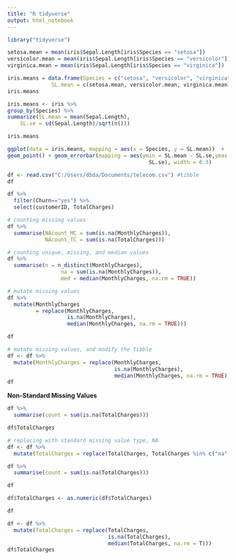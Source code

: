 ---
title: "R tidyverse"
output: html_notebook
---
```{r}
library("tidyverse")
```

```{r}
setosa.mean = mean(iris$Sepal.Length[iris$Species == "setosa"])
versicolor.mean = mean(iris$Sepal.Length[iris$Species == "versicolor"])
virginica.mean = mean(iris$Sepal.Length[iris$Species == "virginica"])

iris.means = data.frame(Species = c("setosa", "versicolor", "virginica"),
              SL.mean = c(setosa.mean, versicolor.mean, virginica.mean))
iris.means
```



```{r}
iris.means <- iris %>%
group_by(Species) %>%
summarize(SL.mean = mean(Sepal.Length),
    SL.se = sd(Sepal.Length)/sqrt(n()))

iris.means
```

```{r}
ggplot(data = iris.means, mapping = aes(x = Species, y = SL.mean))  +
geom_point() + geom_errorbar(mapping = aes(ymin = SL.mean - SL.se,ymax = SL.mean +
                                             SL.se), width = 0.3)
```


```{r}
df <- read.csv("C:/Users/dbda/Documents/telecom.csv") #tibble
df
```

```{r}
df %>%
  filter(Churn=="yes") %>%
  select(customerID, TotalCharges)

```

```{r}
# counting missing values
df %>%
  summarise(NAcount_MC = sum(is.na(MonthlyCharges)), 
            NAcount_TC = sum(is.na(TotalCharges)))
```

```{r}
# counting unique, missing, and median values
df %>% 
  summarise(n = n_distinct(MonthlyCharges),
                 na = sum(is.na(MonthlyCharges)),
                 med = median(MonthlyCharges, na.rm = TRUE))
```

```{r}
# mutate missing values
df %>%
  mutate(MonthlyCharges
         = replace(MonthlyCharges,
                   is.na(MonthlyCharges),
                   median(MonthlyCharges, na.rm = TRUE)))
```

```{r}
df
```

```{r}
# mutate missing values, and modify the tibble
df <- df %>%
  mutate(MonthlyCharges = replace(MonthlyCharges,
                                  is.na(MonthlyCharges),
                                  median(MonthlyCharges, na.rm = TRUE)))
df
```

**Non-Standard Missing Values**

```{r}
df %>%
  summarise(count = sum(is.na(TotalCharges)))

df$TotalCharges
```

```{r}
# replacing with standard missing value type, NA
df <- df %>%
  mutate(TotalCharges = replace(TotalCharges, TotalCharges %in% c("na","N/A"), NA)) 

df %>%
  summarise(count = sum(is.na(TotalCharges)))

df

df$TotalCharges <- as.numeric(df$TotalCharges) 

df
```

```{r}
df <- df %>%
  mutate(TotalCharges = replace(TotalCharges,
                                is.na(TotalCharges),
                                median(TotalCharges, na.rm = T)))
df$TotalCharges
```

